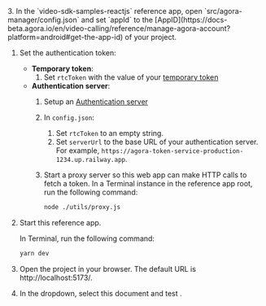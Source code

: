 <PlatformWrapper platform="react-js">

<ProductWrapper notAllowed="signaling" >
3. In the `video-sdk-samples-reactjs` reference app, open `src/agora-manager/config.json` and set `appId` to the
   [AppID](https://docs-beta.agora.io/en/video-calling/reference/manage-agora-account?platform=android#get-the-app-id) of your project.

1. Set the authentication token:
    - **Temporary token**:
        1. Set `rtcToken`  with the value of your [temporary token](https://docs-beta.agora.io/en/video-calling/reference/manage-agora-account?platform=android#generate-a-temporary-token)
    - **Authentication server**:
        1. Setup an [Authentication server](https://docs-beta.agora.io/en/video-calling/get-started/authentication-workflow?platform#create-and-run-a-token-server)
        1. In `config.json`:

           1. Set  `rtcToken` to an empty string.
           1. Set `serverUrl` to the base URL of your authentication server. For example, `https://agora-token-service-production-1234.up.railway.app`.
        1. Start a proxy server so this web app can make HTTP calls to fetch a token. In a Terminal instance in the reference app root, run the following command:

             ```bash
             node ./utils/proxy.js
             ```

1. Start this reference app.

     In Terminal, run the following command:

    ``` bash
    yarn dev
    ```

1. Open the project in your browser. The default URL is http://localhost:5173/.

1. In the dropdown, select this document and test <Vpd k="PRODUCT" />.




</ProductWrapper>

</PlatformWrapper>